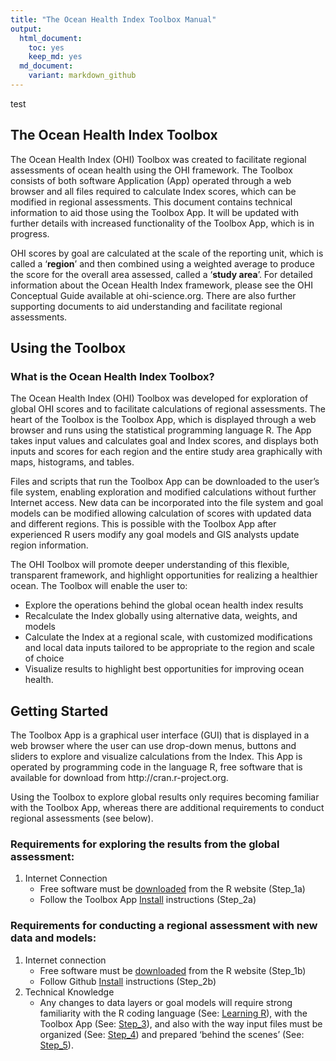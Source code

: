 ```yaml
---
title: "The Ocean Health Index Toolbox Manual"
output: 
  html_document:
    toc: yes
    keep_md: yes
  md_document:
    variant: markdown_github
---
```

test


## The Ocean Health Index Toolbox 
The Ocean Health Index (OHI) Toolbox was created to facilitate regional assessments of ocean health using the OHI framework. The Toolbox consists of both software Application (App) operated through a web browser and all files required to calculate Index scores, which can be modified in regional assessments. This document contains technical information to aid those using the Toolbox App. It will be updated with further details with increased functionality of the Toolbox App, which is in progress.   

OHI scores by goal are calculated at the scale of the reporting unit, which is called a ‘**region**’ and then combined using a weighted average to produce the score for the overall area assessed, called a ‘**study area**’. For detailed information about the Ocean Health Index framework, please see the OHI Conceptual Guide available at ohi-science.org. There are also further supporting documents to aid understanding and facilitate regional assessments.

## Using the Toolbox
### What is the Ocean Health Index Toolbox?
The Ocean Health Index (OHI) Toolbox was developed for exploration of global OHI scores and to facilitate calculations of regional assessments. The heart of the Toolbox is the Toolbox App, which is displayed through a web browser and runs using the statistical programming language R. The App takes input values and calculates goal and Index scores, and displays both inputs and scores for each region and the entire study area graphically with maps, histograms, and tables.

Files and scripts that run the Toolbox App can be downloaded to the user’s file system, enabling exploration and modified calculations without further Internet access. New data can be incorporated into the file system and goal models can be modified allowing calculation of scores with updated data and different regions. This is possible with the Toolbox App after experienced R users modify any goal models and GIS analysts update region information. 

The OHI Toolbox will promote deeper understanding of this flexible, transparent framework, and highlight opportunities for realizing a healthier ocean. The Toolbox will enable the user to:

* Explore the operations behind the global ocean health index results
* Recalculate the Index globally using alternative data, weights, and models
* Calculate the Index at a regional scale, with customized modifications and local data inputs tailored to be appropriate to the region and scale of choice 
* Visualize results to highlight best opportunities for improving ocean health.

## Getting Started
The Toolbox App is a graphical user interface (GUI) that is displayed in a web browser where the user can use drop-down menus, buttons and sliders to explore and visualize calculations from the Index. This App is operated by programming code in the language R, free software that is available for download from http://cran.r-project.org. 

Using the Toolbox to explore global results only requires becoming familiar with the Toolbox App, whereas there are additional requirements to conduct regional assessments (see below).

### Requirements for exploring the results from the global assessment:

1. Internet Connection
    + Free software must be [downloaded](http://cran.r-project.org/) from the R website (Step_1a)
    + Follow the Toolbox App [Install](http://ohi-science.org/pages/install.html) instructions (Step_2a)

### Requirements for conducting a regional assessment with new data and models:

1. Internet connection
    + Free software must be [downloaded](http://cran.r-project.org/) from the R website (Step_1b)
    + Follow Github [Install](https://github.com/OHI-Science/ohimanual/blob/master/tutorials/accessing_a_repo/accessing_a_repo.md#accessing-github-repositories) instructions (Step_2b)
2. Technical Knowledge
    + Any changes to data layers or goal models will require strong familiarity with the R coding language (See: [Learning R](http://ohi-science.org/pages/learning_r.html)), with the Toolbox App (See: [Step_3]()), and also with the way input files must be organized (See: [Step_4]()) and prepared ‘behind the scenes’ (See: [Step_5]()).